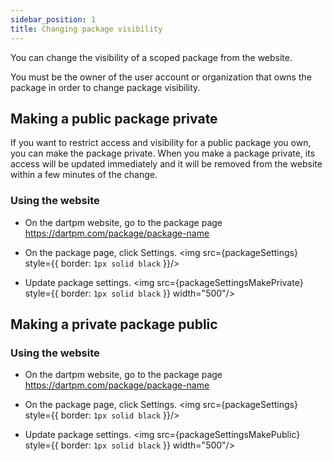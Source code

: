 ```yaml
---
sidebar_position: 1
title: Changing package visibility
---
```



You can change the visibility of a scoped package from the website.

You must be the owner of the user account or organization that owns the package in order to change package visibility.

## Making a public package private
If you want to restrict access and visibility for a public package you own, you can make the package private. When you make a package private, its access will be updated immediately and it will be removed from the website within a few minutes of the change.

### Using the website 
- On the dartpm website, go to the package page https://dartpm.com/package/package-name
- On the package page, click Settings.
<img src={packageSettings} style={{ border: `1px solid black` }}/>

- Update package settings.
<img src={packageSettingsMakePrivate} style={{ border: `1px solid black` }} width="500"/>



## Making a private package public

### Using the website
- On the dartpm website, go to the package page https://dartpm.com/package/package-name
- On the package page, click Settings.
<img src={packageSettings} style={{ border: `1px solid black` }}/>

- Update package settings.
<img src={packageSettingsMakePublic} style={{ border: `1px solid black` }} width="500"/>